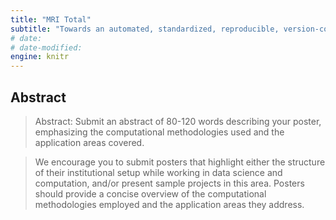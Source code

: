 ```yaml
---
title: "MRI Total"
subtitle: "Towards an automated, standardized, reproducible, version-controlled, transparent, quality-assured, privacy-compliant processing pipeline for MRI data"
# date:
# date-modified:
engine: knitr
---
```


## Abstract

> Abstract: Submit an abstract of 80-120 words describing your poster, emphasizing the computational methodologies used and the application areas covered.

> We encourage you to submit posters that highlight either the structure of their institutional setup while working in data science and computation, and/or present sample projects in this area. Posters should provide a concise overview of the computational methodologies employed and the application areas they address.